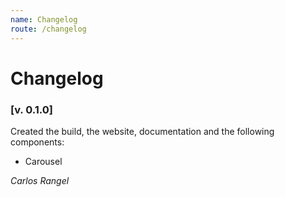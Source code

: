 ```yaml
---
name: Changelog
route: /changelog
---
```


# Changelog

### [v. 0.1.0]

Created the build, the website, documentation and the following components:

- Carousel

_Carlos Rangel_
